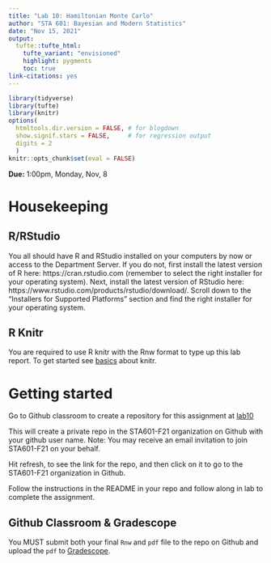 ```yaml
---
title: "Lab 10: Hamiltonian Monte Carlo"
author: "STA 601: Bayesian and Modern Statistics"
date: "Nov 15, 2021"
output: 
  tufte::tufte_html:
    tufte_variant: "envisioned"
    highlight: pygments
    toc: true
link-citations: yes
---
```


```r
library(tidyverse)
library(tufte)
library(knitr)
options(
  htmltools.dir.version = FALSE, # for blogdown
  show.signif.stars = FALSE,     # for regression output
  digits = 2
  )
knitr::opts_chunk$set(eval = FALSE)
```

**Due:** 1:00pm, Monday, Nov, 8


# Housekeeping

## R/RStudio

You all should have R and RStudio installed on your computers by now or access to the Department Server. If you do not, first install the latest version of R here: https://cran.rstudio.com (remember to select the right installer for your operating system). Next, install the latest version of RStudio here: https://www.rstudio.com/products/rstudio/download/. Scroll down to the "Installers for Supported Platforms" section and find the right installer for your operating system.

## R Knitr

You are required to use R knitr with the Rnw format to type up this lab report.  To get started see [basics](https://kbroman.org/knitr_knutshell/pages/latex.html) about knitr.


# Getting started

Go to Github classroom to create a repository for this assignment  at [lab10](https://classroom.github.com/a/uPBFlGvY)

This will create a private repo in the STA601-F21 organization on Github with your github user name. Note: You may receive an email invitation to join STA601-F21 on your behalf. 

Hit refresh, to see the link for the repo, and then click on it to go to the STA601-F21 organization in Github.

Follow the instructions in the README in your repo and follow along in lab to complete the assignment. 

## Github Classroom & Gradescope

You MUST submit both your final `Rnw` and `pdf` file to the repo on Github and upload the `pdf` to [Gradescope](https://www.gradescope.com/courses/295827/assignments). 




    